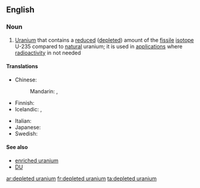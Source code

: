 ==English==

===Noun===
{{wikipedia}}
{{en-noun|-}}

# [[uranium|Uranium]] that contains a [[reduced]] ([[depleted]]) amount of the [[fissile]] [[isotope]] U-235 compared to [[natural]] uranium; it is used in [[application]]s where [[radioactivity]] in not needed

====Translations====
{{trans-top|uranium that contains reduced U-235}}
* Chinese:
*: Mandarin: {{t-|cmn|貧鈾|sc=Hani}}, {{t-|cmn|贫铀|tr=pínyóu|sc=Hani}}
* Finnish: {{t-|fi|köyhdytetty uraani}}
* Icelandic: {{t|is|sneytt úran|n}}, {{t|is|rýrt úran|n}}
{{trans-mid}}
* Italian: {{t-|it|uranio impoverito|m}}
* Japanese: {{t|ja|劣化ウラン}}
* Swedish: {{t|sv|utarmat uran|n}}
{{trans-bottom}}

====See also====
* [[enriched uranium]]
* [[DU]]

[[ar:depleted uranium]]
[[fr:depleted uranium]]
[[ta:depleted uranium]]